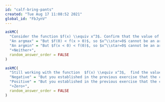 ```yaml
---
id: "calf-bring-pants"
created: "Tue Aug 17 11:08:52 2021"
global_id: "FbJynV"
---
```


```r
askMC(
  "Consider the function $f(x) \\equiv x^3$. Confirm that the value of the derivative $\\partial_x f(x = 0)$ and so $x^\\star = 0$ is a critical point. Which sort of critical point is $x^\\star=0$? (Hint: Draw the graph of $f(x)$ near $x=0$ to see what's going on.)" ,
  "An argmax" = "But $f(0) < f(x > 0)$, so $x^\\star=0$ cannot be an argmax.",
  "An argmin" = "But $f(x < 0) < f(0)$, so $x^\\star=0$ cannot be an argmin.",
  "+Neither+",
  random_answer_order = FALSE
)
```

```r
askMC(
  "Still working with the function  $f(x) \\equiv x^3$,  find the value of the second-derivative $\\partial_{xx} f(x^\\star)$ evaluated at the critical point $x = x^\\star = 0$. Which of these is $\\partial_{xx} f( x=0)$? " ,
  "Negative" = "But you established in the previous exercise that the critical point $x^\\star=0$ is neither an argmin nor wan argmax.",
  "Positive" = "But you established in the previous exercise that the critical point $x^\\star=0$ is neither an argmin nor wan argmax.",
  "+Zero+",
  random_answer_order = FALSE
)
```
